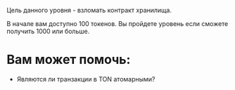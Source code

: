 Цель данного уровня - взломать контракт хранилища.

В начале вам доступно 100 токенов. Вы пройдете уровень если сможете получить 1000 или больше.

# Вам может помочь:

- Являются ли транзакции в TON атомарными?
